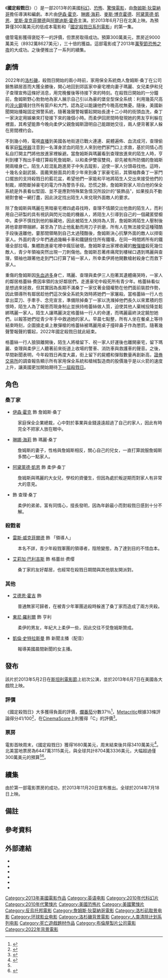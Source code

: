 {{noteTA
|G1=Movie
|G2=Show
}}
{{Infobox film
| name           = 國定殺戮日
| original_name  = {{lang|en|''The Purge''}}
| image          = The Purge poster.jpg
| caption        = 電影海報<br />（熱情接待版）
| director       = [[詹姆斯·狄莫納哥|詹姆斯·狄莫納哥]]
| producer       = [[傑森·布倫|傑森·布倫]]<br />賽巴斯汀·樂梅西耶<br />[[麥可·貝|麥可·貝]]<br />[[安德魯·福姆|安德魯·福姆]]<br />[[布萊德·富勒_(製片人)|布萊德利·福勒]]
| writer         = 詹姆斯·狄莫納哥	
| starring       = [[伊森·霍克|伊森·霍克]]<br />[[琳娜·海莉|琳娜·海莉]]<br />{{link-en|麥斯·博克霍德|Max Burkholder}}<br />[[阿黛萊德·凱恩|阿黛萊德·凱恩]]
| music          = 奈森·懷海德
| cinematography = 雅克·喬佛里特
| editing        = 彼得·葛沃斯塔
| studio         = [[布倫屋製片公司|布倫屋製片公司]]<br />[[白金沙丘|白金沙丘]]<br />[[Media_Rights_Capital|Media Rights Capital]]<br />Why Not Productions
| distributor    = [[環球影業|環球影業]]
| released       = {{Film date|2013|5|2|[[斯坦利電影節|斯坦利電影節]]|2013|6|7|美國|2013|8|16|臺灣|2013|8|29|新加坡|2013|10|24|香港}}
| runtime        = 85分鐘<ref>{{cite web|title=''The Purge' (15)|url=http://www.bbfc.co.uk/releases/purge-2013-1|work=[[British_Board_of_Film_Classification|British Board of Film Classification]]|date=2013-04-30|accessdate=2013-04-30|archive-date=2013-06-09|archive-url=https://web.archive.org/web/20130609150150/http://www.bbfc.co.uk/releases/purge-2013-1|dead-url=no}}</ref>
| country        = 美國
| language       = 英語
| budget         = 300萬美元<ref name=latimes-budget>{{cite web|last=Kaufman|first=Amy|title=Box office: Low-budget 'The Purge' expected to beat 'The Internship'|url=http://www.latimes.com/entertainment/envelope/cotown/la-et-ct-box-office-internship-purge-20130606,0,5888561.story|work=[[Los_Angeles_Times|Los Angeles Times]]|publisher=[[Tribune_Company|Tribune Company]]|date=2013-06-06|accessdate=2013-06-10|archive-date=2013-12-03|archive-url=https://web.archive.org/web/20131203063302/http://www.latimes.com/entertainment/envelope/cotown/la-et-ct-box-office-internship-purge-20130606,0,5888561.story|dead-url=no}}</ref><ref name=bom-gross>{{cite web|title=The Purge (2013) – Box Office Mojo|url=http://www.boxofficemojo.com/movies/?id=purge.htm|work=[[Box_Office_Mojo|Box Office Mojo]]|accessdate=2013-08-24|archive-date=2015-09-05|archive-url=https://web.archive.org/web/20150905190757/http://www.boxofficemojo.com/movies/?id=purge.htm|dead-url=no}}</ref>
| gross          = 8932萬美元<ref name=bom-gross/>
| preceded_by    = 
| followed_by    = 《[[國定殺戮日：無法無天|國定殺戮日：無法無天]]》
| cn_name        = 人类清除计划{{small|（未上映，影碟發行）}}
| hk_name        = 國定殺戮日{{notetag|前譯：滅絕遊戲。}}
| tw_name        = 國定殺戮日
| sg_name        = 国定杀戮日
}}

《'''國定殺戮日'''》（{{lang-en|''The Purge''}}）是一部2013年的美國[[科幻|科幻]]、[[恐怖電影|恐怖]]、[[驚悚|驚悚電影]]，由[[詹姆斯·狄莫納哥|詹姆斯·狄莫納哥]]擔任導演和編劇。本片由[[伊森·霍克|伊森·霍克]]、[[琳娜·海莉|琳娜·海莉]]、[[麥斯·博克霍德|麥斯·博克霍德]]、[[阿黛萊德·凱恩|阿黛萊德·凱恩]]、[[里斯·韋克菲爾德|里斯·韋克菲爾德]]與[[阿爾迪斯·霍奇|阿爾迪斯·霍奇]]主演。於2013年6月7日在北美上映。為預算僅300萬美元的低成本電影和「[[國定殺戮日系列電影|國定殺戮日系列電影]]」的第一集。

儘管電影獲得褒貶不一的評價，但票房取得成功。預算300萬美元，票房近9000萬美元（8932萬8627美元），三十倍的獲益。這部電影成了2013年[[萬聖節恐怖之夜|萬聖節恐怖之夜]]的大成功。之後便推出了一系列的續集。

== 劇情 ==
{{See also|國定殺戮日系列電影#背景概要}}
2022年的[[洛杉磯|洛杉磯]]，殺戮日開始的兩小時前，家用保全系統商人詹姆斯·桑丁在公司銷售額居首而大獲全勝後，開心地回到郊區家中豪宅裡向妻子瑪麗、女兒柔伊和兒子查理宣佈這條好消息，用完晚餐後等待接下來的時刻。在殺戮日開始的一分鐘前，詹姆斯野心勃勃地為家人展示自己引以為豪的堡垒型保全系统：利用幾英尺高的[[淬火|淬火]][[鋼|鋼]]墻封住所有窗戶和大門，認為足以能讓他們今晚高枕無憂。隨後，美國新聞開始播報固定預警系統，隨著幾聲警報響起開始長達十二小時的街頭血洗，桑丁一家決定用娛樂來打發接下來的幾個小時。而柔伊回房間時發現她的男友亨利躲在裡面，其希望能靠今晚向柔伊父親詹姆斯證明自己能跟她交往，兩人便背著家人躲在房間裡约会。

不到幾小時，電視[[直播|直播]]到美國各地街道已戰火連連、屍體遍佈、血流成河，查理偷看家庭[[監視器|監視器]]注意到一名渾身淤血的陌生人來到他們家門口上求救，基於同情心而私自打開主門將他放進家裡躲避。當詹姆斯與瑪麗看到查理放進來的陌生人時，亨利到樓下掏出手槍打算殺死詹姆斯，以和柔伊雙宿雙飛，卻先被有所防備的詹姆斯開兩槍身亡。陌生人趁混亂跑進房子中失去蹤影，迫使一家人分頭尋找他。這時，十幾名全副武裝、面戴笑臉面具的青少年來到桑丁家豪宅前，其領袖靠桑丁一家門口擺放的支持殺戮日的藍花盆，希望他們一家能和平地將陌生人交出來接受他們的制裁，順勢斷掉豪宅的電力作為警告手段。恐慌之餘，詹姆斯對家人坦白他的保全系統是外表看似堅固、並不是應對特殊緊急情況所設計的“裝飾品”，如果按兵不動絕對會被一網打盡，因此決定找出陌生人來兌現外面敵人的要求。

除了詹姆斯與瑪麗在黑暗豪宅裡四處尋找時，查理不情願交出他救的陌生人，而利用自己研製的具有視訊與閃光功能的機器人，將陌生人引導到自己的一個藏匿壁櫥中。柔伊不慎找到他的躲藏地，因此被陌生人挾持為人質，詹姆斯將陌生人壓制後將他拿膠帶捆綁，甚至為了防止他亂動而用刀子折磨，所有人在無法接受這種殘酷手段後遠離他，霎那間領略到自己太過殘酷後，詹姆斯決心抗擊外面的敵人以捍衛家人。外面的青少年們通過幾輛卡車和鐵鏈拴住所有鐵墻，在同一時間將所有的鐵墻全部拉塌，集體跑進豪宅裡中瘋狂破壞。詹姆斯拿出家裡收藏的[[散彈槍|散彈槍]]殺死幾位敵人，青少年領袖突然出現一刀刺傷他。詹姆斯忍著疼痛爬到樓梯口遇到瑪麗與查理，領袖也跟著他走到門口打算了結一家人，所幸柔伊將他開數槍射殺身亡而救下家人。

重傷的詹姆斯因[[失血過多|失血過多]]身亡，瑪麗、查理與柔伊三人抱著其遺體痛哭時，一家人的鄰居格蕾絲·費因率領的友好鄰居們，走進豪宅中殺死所有青少年。格蕾絲看似是想過來拯救，但其實因為長期不滿桑丁一家仗著金錢權勢在他們面前裝腔作勢，因此領導所有鄰居趁他們這次保全系統失效時將她們一家屠殺。當格蕾絲一行人也拿出菜刀、手牽手、念完宣言，準備除掉桑丁一家以洗滌掉他們長久以來累積的怨恨時，陌生人為了報恩而現身制止並挾持格蕾絲做人質，迫使其他人棄械投降並鬆綁瑪麗一家人。陌生人讓瑪麗決定格蕾絲一行人的命運，而瑪麗最終決定饒恕她們，以報答她們從青少年手中救過她的家人。早晨七點整，所有人坐在餐桌上等待結束時刻，企圖搶走桌上散彈槍的格蕾絲被瑪麗用桌子撞碎鼻子作為懲罰。隨著幾聲警報聲的響起，2022年國定殺戮日就此結束。

格蕾絲一行人狼狽離開後，陌生人將槍留下、祝一家人好運後也離開豪宅，留下瑪麗、查理與柔伊三人聽著前來街道上收場的警車、消防車與救護車的聲音。之後，早間新聞表明，今年殺戮日再度大贏，街上留下的屍體和彈殼數量再創新高，[[證券交易所|證券交易所]]的調查報告顯示所有家用保全系統和槍械製造商的股價幾乎是以火箭的速度上升，讓美國更加開始期待[[國定殺戮日：無法無天|下一屆殺戮日]]。

== 角色 ==
===桑丁家===
* [[伊森·霍克|伊森·霍克]] 飾 詹姆斯·桑丁
:家庭保全企業總裁，心中對於事業與金錢遠遠超過了自己的家人，因此有時完全不把家人放在眼中。

* [[琳娜·海莉|琳娜·海莉]] 飾 瑪麗·桑丁
:詹姆斯的妻子，性格與詹姆斯相反，關心自己的兒女，一直打算說服詹姆斯多關心一點家人。

* [[阿黛萊德·凱恩|阿黛萊德·凱恩]] 飾 柔伊·桑丁
:詹姆斯與瑪麗的大女兒，學校的資優生，但因為處於叛逆期而對家人有非常大的意見。

* {{link-en|麥斯·博克霍德|Max Burkholder}} 飾 查理·桑丁
:柔伊的弟弟，富有同情心，擅長發明，因為年齡最小而對殺戮日感到十分不解。

===殺戮者===
* [[雷斯·威克菲爾德|雷斯·威克菲爾德]] 飾 「領導人」
:本名不詳，青少年殺戮軍團的領導者，陰險變態，為了達到目的不惜血本。

* [[艾莉加·巴利吉斯|艾莉加·巴利吉斯]] 飾 格蕾丝·费缨
:桑丁家的友好鄰居，也經常在殺戮日期間與其他朋友開派對。

===其他===
* [[艾德恩·霍吉|艾德恩·霍吉]] 飾 {{le|德維恩·畢夏普|Dwayne Bishop|德維恩·畢夏普／陌生人}}
:普通無家可歸者，在被青少年軍團追殺時躲進了桑丁家而造成了兩方夾殺。

* [[東尼·羅利爾|東尼·羅利爾]] 飾 亨利
:柔伊的男友，年紀大上柔伊一些，因此交往不受詹姆斯贊成。

* [[凱倫·史特拉斯曼|凱倫·史特拉斯曼]] 飾 新聞主播（配音）
:報導美國晨間新聞的女主播。

== 發布 ==
該片於2013年5月2日在[[斯坦利電影節|斯坦利電影節]]上初次公演，並於2013年6月7日在美國各大戲院上映。
=== 評價 ===
《國定殺戮日》大多獲得負面的評價，[[爛番茄|爛番茄]]分數37％<ref>{{cite web|work=[[Rotten_Tomatoes|Rotten Tomatoes]]|publisher=[[Warner_Bros.|Warner Bros.]]|title=''The Purge'' (2013)|url=http://www.rottentomatoes.com/m/the_purge/|accessdate=2013-09-28|archive-date=2013-10-02|archive-url=https://web.archive.org/web/20131002061136/http://www.rottentomatoes.com/m/the_purge/|dead-url=no}}</ref>，[[Metacritic|Metacritic]]根據33條評論得分41/100<ref>{{cite web | work=[[Metacritic|Metacritic]] | publisher=[[CBS_Interactive|CBS Interactive]] | url=http://www.metacritic.com/movie/the-purge | title=''The Purge'' | accessdate=2013-06-16 | archive-date=2019-05-06 | archive-url=https://web.archive.org/web/20190506194648/https://www.metacritic.com/movie/the-purge | dead-url=no }}</ref>，在[[CinemaScore|CinemaScore]]上則獲得「C」的評價<ref>{{cite web|last=Subers|first=Ray|title=Weekend Report: 'Purge' Kills, 'Fast,' 'Trek' Reach $200 Million|url=http://boxofficemojo.com/news/?id=3691&p=.htm|work=Box Office Mojo|accessdate=2013-06-10|archive-date=2013-06-12|archive-url=https://web.archive.org/web/20130612093751/http://www.boxofficemojo.com/news/?id=3691&p=.htm|dead-url=no}}</ref>。

=== 票房 ===
電影首映周末，《國定殺戮日》獲得1680萬美元，周末結束後共得3410萬美元<ref>{{cite web |url=http://boxofficemojo.com/weekend/chart/?yr=2013&wknd=23&p=.htm |title=Weekend Box Office Results for June 7-9, 2013 |work=Box Office Mojo |date= |accessdate=2013-06-16 |archive-date=2018-06-13 |archive-url=https://web.archive.org/web/20180613061354/http://www.boxofficemojo.com/weekend/chart/?yr=2013&wknd=23&p=.htm |dead-url=no }}</ref>。北美當地票房為6447萬3115美元，與全球共計8704萬3336美元，大幅超過僅300萬美元的預算<ref name=bom-gross /><ref name=ap-boxoffice>{{cite news|title=''The Purge'' shocks with $36.4 million opening at box office|url=http://www.newsday.com/entertainment/movies/the-purge-shocks-with-36-4-million-opening-at-box-office-1.5441717|work=[[Newsday|Newsday]]|agency=[[Associated_Press|Associated Press]]|accessdate=2013-06-10|date=2013-06-09|archive-date=2013-06-13|archive-url=https://web.archive.org/web/20130613034400/http://www.newsday.com/entertainment/movies/the-purge-shocks-with-36-4-million-opening-at-box-office-1.5441717|dead-url=no}}</ref>。

== 續集 ==
{{main|國定殺戮日：無法無天}}
由於第一部電影票房的成功，於2013年11月20日宣布推出。全球於2014年7月18日上映。

==備註==
<div class="references-small">
{{notefoot}}
</div>

==參考資料==
{{Reflist|2}}

== 外部連結 ==
* {{IMDb title|2184339}}
* {{mojo title|purge}}
* {{douban|10453723}}
* {{Rotten Tomatoes|the_purge/}}
* {{metacritic film|the-purge}}
* {{Amg movie|575240}}

{{The Purge}}
{{James DeMonaco}}
{{DEFAULTSORT:Purge, The}}
[[Category:2013年美國電影作品|Category:2013年美國電影作品]]
[[Category:英语电影|Category:英语电影]]
[[Category:2010年代科幻片|Category:2010年代科幻片]]
[[Category:2010年代驚悚片|Category:2010年代驚悚片]]
[[Category:美國恐怖片|Category:美國恐怖片]]
[[Category:美國驚悚片|Category:美國驚悚片]]
[[Category:反烏托邦電影|Category:反烏托邦電影]]
[[Category:詹姆斯·狄莫納哥電影|Category:詹姆斯·狄莫納哥電影]]
[[Category:洛杉矶取景电影|Category:洛杉矶取景电影]]
[[Category:环球影业电影|Category:环球影业电影]]
[[Category:洛杉磯背景電影|Category:洛杉磯背景電影]]
[[Category:人类清除计划系列电影|Category:人类清除计划系列电影]]
[[Category:死亡遊戲題材作品|Category:死亡遊戲題材作品]]
[[Category:布倫屋製片公司電影|Category:布倫屋製片公司電影]]
[[Category:2022年背景電影|Category:2022年背景電影]]